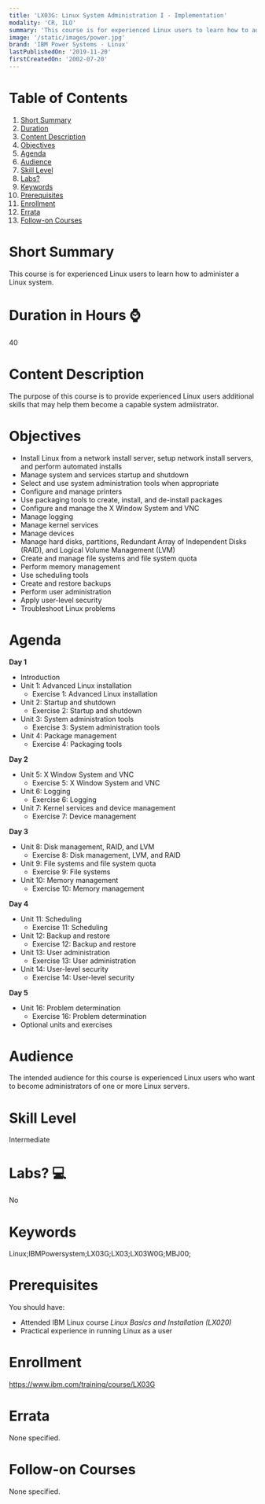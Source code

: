 ```yaml
---
title: 'LX03G: Linux System Administration I - Implementation'
modality: 'CR, ILO'
summary: 'This course is for experienced Linux users to learn how to administer a Linux system.'
image: '/static/images/power.jpg'
brand: 'IBM Power Systems - Linux'
lastPublishedOn: '2019-11-20'
firstCreatedOn: '2002-07-20'
---
```

# Table of Contents
1.  [Short Summary](#short-summary)
2.  [Duration](#duration-in-hours-)
3.  [Content Description](#content-description)
4.  [Objectives](#objectives)
5.  [Agenda](#agenda)
6.  [Audience](#audience)
7.  [Skill Level](#skill-level)
8.  [Labs?](#labs-)
9.  [Keywords](#keywords)
10. [Prerequisites](#prerequisites)
11. [Enrollment](#enrollment)
12. [Errata](#errata)
13. [Follow-on Courses](#follow-on-courses)

# Short Summary
This course is for experienced Linux users to learn how to administer a Linux system.

# Duration in Hours ⌚
40

# Content Description
<p>The purpose of this course is to provide experienced Linux users additional skills that may help them become a capable system admiistrator.</p>

# Objectives
<ul>
	<li>Install Linux from a network install server, setup network install servers, and perform automated installs</li>
	<li>Manage system and services startup and shutdown</li>
	<li>Select and use system administration tools when appropriate</li>
	<li>Configure and manage printers</li>
	<li>Use packaging tools to create, install, and de-install packages</li>
	<li>Configure and manage the X Window System and VNC</li>
	<li>Manage logging</li>
	<li>Manage kernel services</li>
	<li>Manage devices</li>
	<li>Manage hard disks, partitions, Redundant Array of Independent Disks (RAID), and Logical Volume Management (LVM)</li>
	<li>Create and manage file systems and file system quota</li>
	<li>Perform memory management</li>
	<li>Use scheduling tools</li>
	<li>Create and restore backups</li>
	<li>Perform user administration</li>
	<li>Apply user-level security</li>
	<li>Troubleshoot Linux problems</li>
</ul>

# Agenda
<p><strong>Day 1 </strong></p><ul><li>Introduction</li><li>Unit 1: Advanced Linux installation<ul><li>Exercise 1: Advanced Linux installation</li></ul></li><li>Unit 2: Startup and shutdown<ul><li>Exercise 2: Startup and shutdown</li></ul></li><li>Unit 3: System administration tools<ul><li>Exercise 3: System administration tools</li></ul></li><li>Unit 4: Package management<ul><li>Exercise 4: Packaging tools</li></ul></li></ul><p><strong>Day 2</strong></p><ul><li>Unit 5: X Window System and VNC<ul><li>Exercise 5: X Window System and VNC</li></ul></li><li>Unit 6: Logging<ul><li>Exercise 6: Logging</li></ul></li><li>Unit 7: Kernel services and device management<ul><li>Exercise 7: Device management</li></ul></li></ul><p><strong>Day 3</strong></p><ul><li>Unit 8: Disk management, RAID, and LVM<ul><li>Exercise 8: Disk management, LVM, and RAID</li></ul></li><li>Unit 9: File systems and file system quota<ul><li>Exercise 9: File systems</li></ul></li><li>Unit 10: Memory management<ul><li>Exercise 10: Memory management</li></ul></li></ul><p><strong>Day 4</strong></p><ul><li>Unit 11: Scheduling<ul><li>Exercise 11: Scheduling</li></ul></li><li>Unit 12: Backup and restore<ul><li>Exercise 12: Backup and restore</li></ul></li><li>Unit 13: User administration<ul><li>Exercise 13: User administration</li></ul></li><li>Unit 14: User-level security<ul><li>Exercise 14: User-level security</li></ul></li></ul><p><strong>Day 5</strong></p><ul><li>Unit 16: Problem determination<ul><li>Exercise 16: Problem determination</li></ul></li><li>Optional units and exercises</li></ul>

# Audience
<p>The intended audience for this course is experienced Linux users who want to become administrators of one or more Linux servers.</p>

# Skill Level
Intermediate

# Labs? 💻
No

# Keywords
Linux;IBMPowersystem;LX03G;LX03;LX03W0G;MBJ00;

# Prerequisites
<p>You should have:</p>

<ul>
	<li>Attended IBM Linux course <em>Linux Basics and Installation (LX020) </em></li>
	<li>Practical experience in running Linux as a user</li>
</ul>

# Enrollment
https://www.ibm.com/training/course/LX03G

# Errata
None specified.

# Follow-on Courses
None specified.

